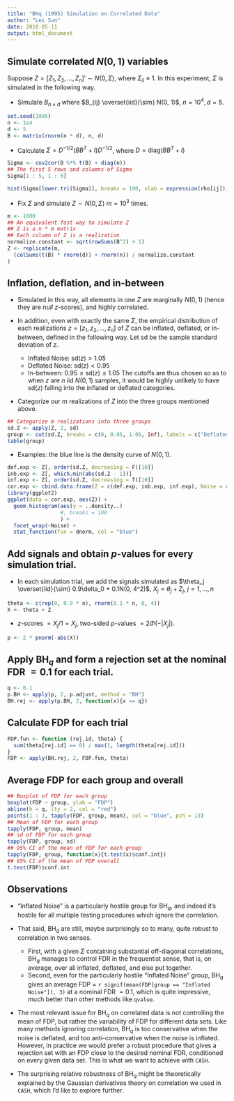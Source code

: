 ```yaml
---
title: "BHq (1995) Simulation on Correlated Data"
author: "Lei Sun"
date: 2018-05-11
output: html_document
---
```


## Simulate correlated $N(0, 1)$ variables

Suppose $Z = \left[Z_1, Z_2, \ldots, Z_n\right]' \sim N\left(0, \Sigma\right)$, where $\Sigma_{ii} \equiv 1$. In this experiment, $\Sigma$ is simulated in the following way.

- Simulate $B_{n \times d}$ where $B_{ij} \overset{iid}{\sim} N(0, 1)$, $n = 10^4, d = 5$.
```r
set.seed(1995)
n <- 1e4
d <- 5
B <- matrix(rnorm(n * d), n, d)
```

- Calculate $\Sigma = D^{-1/2}\left(BB^T + I\right)D^{-1/2}$, where $D = \text{diag}\left(BB^T + I\right)$
```r
Sigma <- cov2cor(B %*% t(B) + diag(n))
## The first 5 rows and columns of Sigma
Sigma[1 : 5, 1 : 5]
```

```r
hist(Sigma[lower.tri(Sigma)], breaks = 100, xlab = expression(rho[ij]), main = "Histogram of Pairwise Correlations\nIn this Simulation")
```

- Fix $\Sigma$ and simulate $Z \sim N\left(0, \Sigma\right)$ $m = 10^3$ times.
```r
m <- 1000
## An equivalent fast way to simulate Z
## Z is a n * m matrix
## Each column of Z is a realization
normalize.constant <- sqrt(rowSums(B^2) + 1)
Z <- replicate(m, 
  (colSums(t(B) * rnorm(d)) + rnorm(n)) / normalize.constant
)
```

## Inflation, deflation, and in-between

- Simulated in this way, all elements in one $Z$ are marginally $N\left(0, 1\right)$ (hence they are *null* $z$-scores), and highly correlated.

- In addition, even with exactly the same $\Sigma$, the empirical distribution of each realizations $z = \left[z_1, z_2, \ldots, z_n\right]$ of $Z$ can be inflated, deflated, or in-between, defined in the following way. Let $\text{sd}$ be the sample standard deviation of $z$.
    - Inflated Noise: $\text{sd}(z) > 1.05$
    - Deflated Noise: $\text{sd}(z) < 0.95$
    - In-between: $0.95 \le \text{sd}(z) \le 1.05$
The cutoffs are thus chosen so as to when $z$ are $n$ iid $N(0, 1)$ samples, it would be highly unlikely to have $\text{sd}(z)$ falling into the inflated or deflated categories.

- Categorize our $m$ realizations of $Z$ into the three groups mentioned above.
```r
## Categorize m realizations into three groups
sd.Z <- apply(Z, 2, sd)
group <- cut(sd.Z, breaks = c(0, 0.95, 1.05, Inf), labels = c("Deflated Noise", "In-between", "Inflated Noise"))
table(group)
```

- Examples: the blue line is the density curve of $N(0, 1)$.
```r
def.exp <- Z[, order(sd.Z, decreasing = F)[10]]
inb.exp <- Z[, which.min(abs(sd.Z - 1))]
inf.exp <- Z[, order(sd.Z, decreasing = T)[10]]
cor.exp <- cbind.data.frame(Z = c(def.exp, inb.exp, inf.exp), Noise = rep(c("Deflated Noise", "In-Between", "Inflated Noise"), each = n))
library(ggplot2)
ggplot(data = cor.exp, aes(Z)) + 
  geom_histogram(aes(y = ..density..)
                 #, breaks = 100
                 ) +
  facet_wrap(~Noise) +
  stat_function(fun = dnorm, col = "blue")
```

## Add signals and obtain $p$-values for every simulation trial.

- In each simulation trial, we add the signals simulated as $\theta_j \overset{iid}{\sim} 0.9\delta_0 + 0.1N(0, 4^2)$, $X_j = \theta_j + Z_j$, $j = 1, \ldots, n$
```r
theta <- c(rep(0, 0.9 * n), rnorm(0.1 * n, 0, 4))
X <- theta + Z
```

- $z$-scores $= X_j / 1 = X_j$, two-sided $p$-values $= 2\Phi\left(-\left|X_j\right|\right)$.
```r
p <- 2 * pnorm(-abs(X))
```

## Apply $\text{BH}_q$ and form a rejection set at the nominal FDR $= 0.1$ for each trial.

```r
q <- 0.1
p.BH <- apply(p, 2, p.adjust, method = "BH")
BH.rej <- apply(p.BH, 2, function(x){x <= q})
```

## Calculate FDP for each trial

```r
FDP.fun <- function (rej.id, theta) {
  sum(theta[rej.id] == 0) / max(1, length(theta[rej.id]))
}
FDP <- apply(BH.rej, 2, FDP.fun, theta)
```

## Average FDP for each group and overall

```r
## Boxplot of FDP for each group
boxplot(FDP ~ group, ylab = "FDP")
abline(h = q, lty = 2, col = "red")
points(1 : 3, tapply(FDP, group, mean), col = "blue", pch = 13)
## Mean of FDP for each group
tapply(FDP, group, mean)
## sd of FDP for each group
tapply(FDP, group, sd)
## 95% CI of the mean of FDP for each group
tapply(FDP, group, function(x){t.test(x)$conf.int})
## 95% CI of the mean of FDP overall
t.test(FDP)$conf.int
```

## Observations

- "Inflated Noise" is a particularly hostile group for $\text{BH}_q$, and indeed it's hostile for all multiple testing procedures which ignore the correlation.

- That said, $\text{BH}_q$ are still, maybe surprisingly so to many, quite robust to correlation in two senses.
    - First, with a given $\Sigma$ containing substantial off-diagonal correlations, $\text{BH}_q$ manages to control FDR in the frequentist sense, that is, on average, over all inflated, deflated, and else put together.
    - Second, even for the particularly hostile "Inflated Noise" group, $\text{BH}_q$ gives an average FDP $=$ `r signif(mean(FDP[group == "Inflated Noise"]), 3)` at a nominal FDR $= 0.1$, which is quite impressive, much better than other methods like `qvalue`.

- The most relevant issue for $\text{BH}_q$ on correlated data is not controlling the mean of FDP, but rather the variability of FDP for different data sets. Like many methods ignoring correlation, $\text{BH}_q$ is too conservative when the noise is deflated, and too anti-conservative when the noise is inflated. However, in practice we would prefer a robust procedure that gives a rejection set with an FDP close to the desired nominal FDR, conditioned on every given data set. This is what we want to achieve with `CASH`.

- The surprising relative robustness of $\text{BH}_q$ might be theoretically explained by the Gaussian derivatives theory on correlation we used in `CASH`, which I'd like to explore further.
